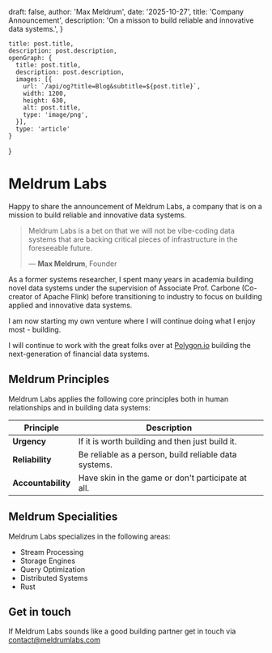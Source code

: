 

  draft: false,
  author: 'Max Meldrum',
  date: '2025-10-27',
  title: 'Company Announcement',
  description: 'On a misson to build reliable and innovative data systems.',
}

    title: post.title,
    description: post.description,
    openGraph: {
      title: post.title,
      description: post.description,
      images: [{
        url: `/api/og?title=Blog&subtitle=${post.title}`,
        width: 1200,
        height: 630,
        alt: post.title,
        type: 'image/png',
      }],
      type: 'article'
    }
}


# Meldrum Labs

Happy to share the announcement of Meldrum Labs, a company that is on a
mission to build reliable and innovative data systems.

> Meldrum Labs is a bet on that we will not be vibe-coding data systems that are backing critical pieces of infrastructure in the foreseeable future.
>
> — **Max Meldrum**, Founder

As a former systems researcher, I spent many years in academia building novel data systems under the supervision of Associate Prof. Carbone (Co-creator of Apache Flink) before transitioning to industry to focus on building applied and innovative data systems.

I am now starting my own venture where I will continue doing what I enjoy most - building.

I will continue to work with the great folks over at [Polygon.io](https://polygon.io)
building the next-generation of financial data systems.

## Meldrum Principles

Meldrum Labs applies the following core principles both in human relationships and in building data systems:

<table>
<thead>
  <tr>
    <th class="width-min">Principle</th>
    <th class="width-auto">Description</th>
  </tr>
</thead>
<tbody>
  <tr>
    <td><strong>Urgency</strong></td>
    <td>If it is worth building and then just build it.</td>
  </tr>
  <tr>
    <td><strong>Reliability</strong></td>
    <td>Be reliable as a person, build reliable data systems.</td>
  </tr>
  <tr>
    <td><strong>Accountability</strong></td>
    <td>Have skin in the game or don't participate at all.</td>
  </tr>
  </tbody>
</table>

## Meldrum Specialities

Meldrum Labs specializes in the following areas:

* Stream Processing
* Storage Engines
* Query Optimization
* Distributed Systems
* Rust

## Get in touch

If Meldrum Labs sounds like a good building partner get in touch via [contact@meldrumlabs.com](mailto:contact@meldrumlabs.com)
